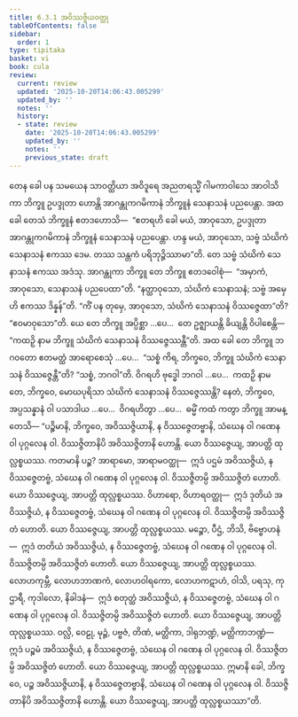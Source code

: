 ```yaml
---
title: 6.3.1 အဝိဿဇ္ဇိယဝတ္ထု
tableOfContents: false
sidebar:
  order: 1
type: tipitaka
basket: vi
book: cula
review:
  current: review
  updated: '2025-10-20T14:06:43.005299'
  updated_by: ''
  notes: ''
  history:
  - state: review
    date: '2025-10-20T14:06:43.005299'
    updated_by: ''
    notes: ''
    previous_state: draft
---
```



<DynamicBreadcrumb />


<ReviewStatus review={frontmatter.review} showDetails={true} />

<HypothesisAnnotation frontmatter={frontmatter} />

<Division number="321" book="cula" e="ch" v="4" p="321">

<Paragraph number="1384" book="cula">
တေန ခေါ ပန သမယေန သာဝတ္ထိယာ အဝိဒူရေ အညတရသ္မိံ ဂါမကာဝါသေ အာဝါသိကာ ဘိက္ခူ ဥပဒ္ဒုတာ ဟောန္တိ အာဂန္တုကဂမိကာနံ ဘိက္ခူနံ သေနာသနံ ပညပေန္တာ. အထ ခေါ တေသံ ဘိက္ခူနံ ဧတဒဟောသိ—  “ဧတရဟိ ခေါ မယံ, အာဝုသော, ဥပဒ္ဒုတာ အာဂန္တုကဂမိကာနံ ဘိက္ခူနံ သေနာသနံ ပညပေန္တာ. ဟန္ဒ မယံ, အာဝုသော, သဗ္ဗံ သံဃိကံ သေနာသနံ ဧကဿ ဒေမ. တဿ သန္တကံ ပရိဘုဉ္ဇိဿာမာ”တိ. တေ သဗ္ဗံ သံဃိကံ သေနာသနံ ဧကဿ အဒံသု. အာဂန္တုကာ ဘိက္ခူ တေ ဘိက္ခူ ဧတဒဝေါစုံ—  “အမှာကံ, အာဝုသော, သေနာသနံ ပညပေထာ”တိ. “နတ္ထာဝုသော, သံဃိကံ သေနာသနံ; သဗ္ဗံ အမှေဟိ ဧကဿ ဒိန္နန်”တိ. “ကိံ ပန တုမှေ, အာဝုသော, သံဃိကံ သေနာသနံ ဝိဿဇ္ဇေထာ”တိ? “ဧဝမာဝုသော”တိ. ယေ တေ ဘိက္ခူ အပ္ပိစ္ဆာ …ပေ…  တေ ဥဇ္ဈာယန္တိ ခိယျန္တိ ဝိပါစေန္တိ—  “ကထဉှိ နာမ ဘိက္ခူ သံဃိကံ သေနာသနံ ဝိဿဇ္ဇေဿန္တီ”တိ. အထ ခေါ တေ ဘိက္ခူ ဘဂဝတော ဧတမတ္ထံ အာရောစေသုံ …ပေ…  “သစ္စံ ကိရ, ဘိက္ခဝေ, ဘိက္ခူ သံဃိကံ သေနာသနံ ဝိဿဇ္ဇေန္တီ”တိ? “သစ္စံ, ဘဂဝါ”တိ. ဝိဂရဟိ ဗုဒ္ဓေါ ဘဂဝါ …ပေ…  ကထဉှိ နာမ တေ, ဘိက္ခဝေ, မောဃပုရိသာ သံဃိကံ သေနာသနံ ဝိဿဇ္ဇေဿန္တိ? နေတံ, ဘိက္ခဝေ, အပ္ပသန္နာနံ ဝါ ပသာဒါယ …ပေ…  ဝိဂရဟိတွာ …ပေ…  ဓမ္မိံ ကထံ ကတွာ ဘိက္ခူ အာမန္တေသိ—
</Paragraph>

<Paragraph number="1385" book="cula">
“ပဉ္စိမာနိ, ဘိက္ခဝေ, အဝိဿဇ္ဇိယာနိ, န ဝိဿဇ္ဇေတဗ္ဗာနိ, သံဃေန ဝါ ဂဏေန ဝါ ပုဂ္ဂလေန ဝါ. ဝိဿဇ္ဇိတာနိပိ အဝိဿဇ္ဇိတာနိ ဟောန္တိ. ယော ဝိဿဇ္ဇေယျ, အာပတ္တိ ထုလ္လစ္စယဿ. ကတမာနိ ပဉ္စ? အာရာမော, အာရာမဝတ္ထု—  ဣဒံ ပဌမံ အဝိဿဇ္ဇိယံ, န ဝိဿဇ္ဇေတဗ္ဗံ, သံဃေန ဝါ ဂဏေန ဝါ ပုဂ္ဂလေန ဝါ. ဝိဿဇ္ဇိတမ္ပိ အဝိဿဇ္ဇိတံ ဟောတိ. ယော ဝိဿဇ္ဇေယျ, အာပတ္တိ ထုလ္လစ္စယဿ.
</Paragraph>

<Paragraph number="1386" book="cula">
ဝိဟာရော, ဝိဟာရဝတ္ထု—  ဣဒံ ဒုတိယံ အဝိဿဇ္ဇိယံ, န ဝိဿဇ္ဇေတဗ္ဗံ, သံဃေန ဝါ ဂဏေန ဝါ ပုဂ္ဂလေန ဝါ. ဝိဿဇ္ဇိတမ္ပိ အဝိဿဇ္ဇိတံ ဟောတိ. ယော ဝိဿဇ္ဇေယျ, အာပတ္တိ ထုလ္လစ္စယဿ.
</Paragraph>

<Paragraph number="1387" book="cula">
မဉ္စော, ပီဌံ, ဘိသိ, ဗိဗ္ဗောဟနံ—  ဣဒံ တတိယံ အဝိဿဇ္ဇိယံ, န ဝိဿဇ္ဇေတဗ္ဗံ, သံဃေန ဝါ ဂဏေန ဝါ ပုဂ္ဂလေန ဝါ. ဝိဿဇ္ဇိတမ္ပိ အဝိဿဇ္ဇိတံ ဟောတိ. ယော ဝိဿဇ္ဇေယျ, အာပတ္တိ ထုလ္လစ္စယဿ.
</Paragraph>

<Paragraph number="1388" book="cula">
လောဟကုမ္ဘီ, လောဟဘာဏကံ, လောဟဝါရကော, လောဟကဋာဟံ, ဝါသိ, ပရသု, ကုဌာရီ, ကုဒါလော, နိခါဒနံ—  ဣဒံ စတုတ္ထံ အဝိဿဇ္ဇိယံ, န ဝိဿဇ္ဇေတဗ္ဗံ, သံဃေန ဝါ ဂဏေန ဝါ ပုဂ္ဂလေန ဝါ. ဝိဿဇ္ဇိတမ္ပိ အဝိဿဇ္ဇိတံ ဟောတိ. ယော ဝိဿဇ္ဇေယျ, အာပတ္တိ ထုလ္လစ္စယဿ.
</Paragraph>

<Paragraph number="1389" book="cula">
ဝလ္လိ, ဝေဠု, မုဉ္ဇံ, ပဗ္ဗဇံ, တိဏံ, မတ္တိကာ, ဒါရုဘဏ္ဍံ, မတ္တိကာဘဏ္ဍံ—  ဣဒံ ပဉ္စမံ အဝိဿဇ္ဇိယံ, န ဝိဿဇ္ဇေတဗ္ဗံ, သံဃေန ဝါ ဂဏေန ဝါ ပုဂ္ဂလေန ဝါ. ဝိဿဇ္ဇိတမ္ပိ အဝိဿဇ္ဇိတံ ဟောတိ. ယော ဝိဿဇ္ဇေယျ, အာပတ္တိ ထုလ္လစ္စယဿ. ဣမာနိ ခေါ, ဘိက္ခဝေ, ပဉ္စ အဝိဿဇ္ဇိယာနိ, န ဝိဿဇ္ဇေတဗ္ဗာနိ, သံဃေန ဝါ ဂဏေန ဝါ ပုဂ္ဂလေန ဝါ. ဝိဿဇ္ဇိတာနိပိ အဝိဿဇ္ဇိတာနိ ဟောန္တိ. ယော ဝိဿဇ္ဇေယျ, အာပတ္တိ ထုလ္လစ္စယဿာ”တိ.
</Paragraph>
</Division>